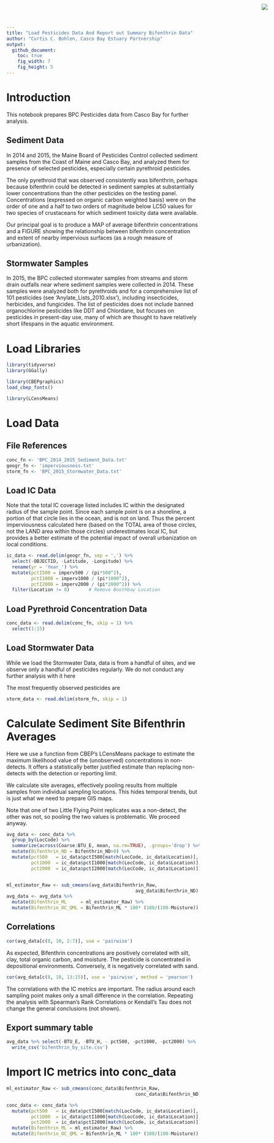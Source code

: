 ```yaml
---
title: "Load Pesticides Data And Report out Summary Bifenthrin Data"
author: "Curtis C. Bohlen, Casco Bay Estuary Partnership"
output:
  github_document:
    toc: true
    fig_width: 7
    fig_height: 5
---
```

<img
    src="https://www.cascobayestuary.org/wp-content/uploads/2014/04/logo_sm.jpg"
    style="position:absolute;top:10px;right:50px;" />

# Introduction
This notebook prepares BPC Pesticides data from Casco Bay for further analysis.

## Sediment Data
In 2014 and 2015, the Maine Board of Pesticides Control collected sediment
samples from the Coast of Maine and Casco Bay, and analyzed them for presence of
selected pesticides, especially certain pyrethroid pesticides.

The only pyrethroid that was observed consistently was bifenthrin, perhaps
because bifenthrin could be detected in sediment samples at substantially lower
concentrations than the other  pesticides on the testing panel.  Concentrations
(expressed on  organic carbon weighted basis) were on the order of one and a
half to two orders of magnitude below LC50 values for two species of crustaceans
for which sediment toxicity data were available.
 
Our principal goal is to produce a MAP of average bifenthrin concentrations and
a FIGURE showing the relationship between bifenthrin concentration and extent of
nearby impervious surfaces (as a rough measure of urbanization).

## Stormwater Samples
In 2015, the BPC collected stormwater samples from streams and storm drain
outfalls near where sediment samples were collected in 2014.  These samples were
analyzed both for pyrethroids and for a comprehensive list of 101 pesticides
(see 'Anylate_Lists_2010.xlsx'), including insecticides, herbicides, and
fungicides.  The list of pesticides does not include banned organochlorine
pesticides like DDT and Chlordane, but focuses on pesticides in present-day use,
many of which are thought to have relatively short lifespans in the aquatic
environment.

# Load Libraries
```r
library(tidyverse)
library(GGally)

library(CBEPgraphics)
load_cbep_fonts()

library(LCensMeans)
```

# Load Data
## File References
```r
conc_fn <- 'BPC_2014_2015_Sediment_Data.txt'
geogr_fn <- 'imperviousness.txt'
storm_fn <- 'BPC_2015_Stormwater_Data.txt'
```

## Load IC Data
Note that the total IC coverage listed includes IC within  the designated
radius of the sample point.  Since each sample point is on a shoreline, a 
portion of that circle lies in the ocean, and is not on land.  Thus the percent
imperviousness calculated here (based on the TOTAL area of those circles, not
the LAND area within those circles) underestimates local IC, but provides a
better estimate of the potential impact of overall urbanization on local
conditions.  
```r
ic_data <- read.delim(geogr_fn, sep = ',') %>%
  select(-OBJECTID, -Latitude, -Longitude) %>%
  rename(yr = 'Year_') %>%
  mutate(pctI500 = imperv500 / (pi*500^2),
         pctI1000 = imperv1000 / (pi*1000^2),
         pctI2000 = imperv2000 / (pi*2000^2)) %>%
  filter(Location != 8)       # Remove Boothbay Location
```

## Load Pyrethroid Concentration Data
```r
conc_data <- read.delim(conc_fn, skip = 1) %>%
  select(1:15)
```

## Load Stormwater Data
While we load the Stormwater Data, data is from a handful of sites, and we
observe only a handful of pesticides regularly.  We do not conduct any further
analysis with it here

The most frequently observed pesticides are 
```r
storm_data <- read.delim(storm_fn, skip = 1)
```


# Calculate Sediment Site Bifenthrin Averages
Here we use a function from CBEP's LCensMeans package to estimate the maximum
likelihood value of the (unobserved) concentrations in non-detects. It offers a
statistically better justified estimate than replacing non-detects with the
detection or reporting limit.

We calculate site averages, effectively pooling results from multiple samples
from individual sampling locations.  This hides temporal trends, but is just 
what we need to prepare GIS maps.

Note that one of two Little Flying Point replicates was a non-detect, the other
was not, so pooling the  two values is problematic.  We proceed anyway.


```r
avg_data <- conc_data %>%
  group_by(LocCode) %>%
  summarize(across(Coarse:BTU_E, mean, na.rm=TRUE), .groups='drop') %>%
  mutate(Bifenthrin_ND = Bifenthrin_ND>0) %>%
  mutate(pct500   = ic_data$pctI500[match(LocCode, ic_data$Location)],
         pct1000  = ic_data$pctI1000[match(LocCode, ic_data$Location)],
         pct2000  = ic_data$pctI2000[match(LocCode, ic_data$Location)])


ml_estimator_Raw <- sub_cmeans(avg_data$Bifenthrin_Raw,
                                               avg_data$Bifenthrin_ND)
avg_data <- avg_data %>%
  mutate(Bifenthrin_ML     = ml_estimator_Raw) %>%
  mutate(Bifenthrin_OC_QML = Bifenthrin_ML * 100* (100/(100-Moisture)) / TOC)
```

## Correlations
```r
cor(avg_data[c(8, 10, 2:7)], use = 'pairwise')
```
As expected, Bifenthrin concentrations are positively correlated with silt,
clay, total organic carbon, and moisture.  The pesticide is concentrated in
depositional environments. Conversely, it is negatively correlated with
sand.

```r
cor(avg_data[c(8, 10, 13:15)], use = 'pairwise', method = 'pearson')
```
The correlations with the IC metrics are important.  The radius around each
sampling point makes only a small difference in the correlation.  Repeating the
analysis with Spearman's Rank Correlations or Kendall's Tau does not change the
general conclusions (not shown).

## Export summary table
```r
avg_data %>% select(-BTU_E, -BTU_H, - pct500, -pct1000, -pct2000) %>%
  write_csv('bifenthrin_by_site.csv')
```

# Import IC metrics into conc_data
```r
ml_estimator_Raw <- sub_cmeans(conc_data$Bifenthrin_Raw,
                                               conc_data$Bifenthrin_ND)

conc_data <- conc_data %>%
  mutate(pct500   = ic_data$pctI500[match(LocCode, ic_data$Location)],
         pct1000  = ic_data$pctI1000[match(LocCode, ic_data$Location)],
         pct2000  = ic_data$pctI2000[match(LocCode, ic_data$Location)]) %>%
  mutate(Bifenthrin_ML = ml_estimator_Raw) %>%
  mutate(Bifenthrin_OC_QML = Bifenthrin_ML * 100* (100/(100-Moisture)) / TOC)
```




